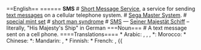 {{wikipedia|dab=SMS (disambiguation)}} {{also|sms}} ==English== ==={{initialism}}=== '''SMS''' # [[Short Message Service]], a service for sending [[text message]]s on a cellular telephone system. # {{video games}} [[w:Sega Master System|Sega Master System]]. # {{numismatics}} [[special mint set]] # {{psychology}} [[short man syndrome]] # {{military|nautical}} [[#German|SMS]] — [[Seiner Majestät Schiff]] – literally, "His Majesty's Ship" in German ===Noun=== {{en-noun|es}} # A text message sent on a cell phone. ====Translations==== {{trans-top|a text message sent on a cell phone}} * Arabic: {{t|ar|رسالة|f|tr=risaala}}, {{t|ar|رسالة إس إم إس|f|tr=risaalat 'es 'em 'es}}, {{t|ar|إس إم إس|m|tr='es 'em 'es}}, {{qualifier|colloquial}} {{t|ar|ميسيج|m|tr=miisij}} *: Morocco: {{tø|ary|ميساج|tr=mīsāž|sc=Arab}} * Chinese: *: Mandarin: {{t-|cmn|短信|tr=duǎnxìn|sc=Hani}}, {{t-|cmn|SMS|tr=es-em-es}} * Finnish: {{t+|fi|tekstiviesti}} * French: {{t+|fr|SMS|m}}, {{